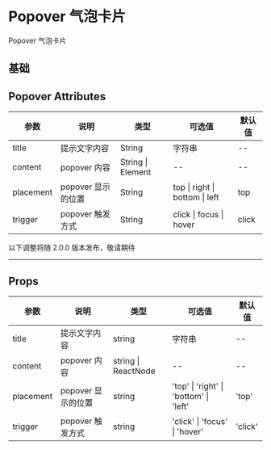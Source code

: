 # Popover 气泡卡片

Popover 气泡卡片

## 基础


<DemoBase />

## Popover Attributes

| 参数      | 说明               | 类型              | 可选值                         | 默认值 |
| --------- | ------------------ | ----------------- | ------------------------------ | ------ |
| title     | 提示文字内容       | String            | 字符串                         | --     |
| content   | popover 内容       | String \| Element | --                             | --     |
| placement | popover 显示的位置 | String            | top \| right \| bottom \| left | top    |
| trigger   | popover 触发方式   | String            | click \| focus \| hover        | click  |

<div style={{ position: 'relative' }}>
  <span
    style={{
      position: 'absolute',
      background: '#fff',
      left: '50%',
      transform: ' translate(-50%,-50%)',
      fontSize: '18px',
      padding: 5,
      color: '#f63'
    }}
  >
    以下调整将随 2.0.0 版本发布，敬请期待
  </span>
  <hr style={{ marginTop: 50, marginBottom: 20, border: '0.5px dashed #c8c8c8' }} />
</div>

## Props

| 参数      | 说明               | 类型                | 可选值                                 | 默认值  |
| --------- | ------------------ | ------------------- | -------------------------------------- | ------- |
| title     | 提示文字内容       | string              | 字符串                                 | --      |
| content   | popover 内容       | string \| ReactNode | --                                     | --      |
| placement | popover 显示的位置 | string              | 'top' \| 'right' \| 'bottom' \| 'left' | 'top'   |
| trigger   | popover 触发方式   | string              | 'click' \| 'focus' \| 'hover'          | 'click' |
